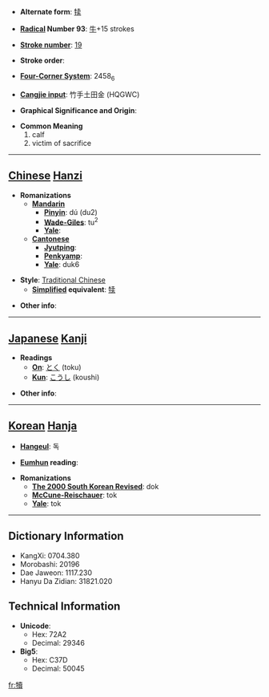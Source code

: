 * '''Alternate form''': [[犊]]

* '''[[Wiktionary:Chinese radical index| Radical]] Number 93''': [[Wiktionary:Chinese radical index 牛|牛]]+15 strokes

* '''[[Wiktionary:Chinese total strokes index|Stroke number]]''': [[Wiktionary:Chinese total strokes index 19|19]]

* '''Stroke order''': 

* '''[[Wiktionary:Chinese four corner index|Four-Corner System]]''': 2458<sub>6</sub>

* '''[[Wiktionary:Chinese Cangjie index|Cangjie input]]''': 竹手土田金 (HQGWC)

* '''Graphical Significance and Origin''': 

* '''Common Meaning'''
*#calf
*# victim of sacrifice


----

== [[Chinese]] [[Hanzi]] ==

* '''Romanizations'''
** '''[[Mandarin]]'''
*** '''[[Pinyin]]''': dú (du2)
*** '''[[Wade-Giles]]''': tu<sup>2</sup>
*** '''[[Yale]]''': 
** '''[[Cantonese]]'''
*** '''[[Jyutping]]''':
*** '''[[Penkyamp]]''': 
*** '''[[Yale]]''': duk6

* '''Style''': [[Traditional Chinese]] 
** '''[[Simplified Chinese|Simplified]] equivalent''': [[犊]]

* '''Other info''': 

----

== [[Japanese]] [[Kanji]] ==

* '''Readings'''
** '''[[On]]''': [[とく]] (toku)
** '''[[Kun]]''': [[こうし]] (koushi)

* '''Other info''':  

----

== [[Korean]] [[Hanja]] ==

* '''[[Hangeul]]''': 독

* '''[[Eumhun]] reading''': 

* '''Romanizations'''
** '''[[The 2000 South Korean Revised Romanization|The 2000 South Korean Revised]]''': dok
** '''[[McCune-Reischauer]]''': tok
** '''[[Yale]]''': tok

----

== Dictionary Information ==

* KangXi: 0704.380
* Morobashi: 20196
* Dae Jaweon: 1117.230
* Hanyu Da Zidian: 31821.020

== Technical Information ==

* '''Unicode''':
** Hex: 72A2
** Decimal: 29346
* '''Big5''':
** Hex: C37D
** Decimal: 50045

[[fr:犢]]